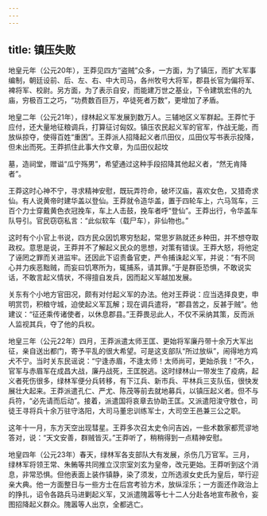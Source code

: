 ```yaml
---
---
---
```

title: 镇压失败
---



地皇元年（公元20年），王莽见四方“盗贼”众多，一方面，为了镇压，而扩大军事编制，朝廷设前、后、左、右、中大司马，各州牧号大将军，郡县长官为偏将军、裨将军、校尉。另方面，为了表示自安，而能建万世之基业，下令建筑宏伟的九庙，穷极百工之巧，“功费数百巨万，卒徒死者万数”，更增加了矛盾。

地皇二年（公元21年），绿林起义军发展到数万人。三辅地区义军群起。王莽忙于应付，还大量地征粮调兵，打算征讨匈奴。镇压农民起义军的官军，作战无能，而放纵掠夺，使得百姓“重困”。王莽派人招降起义者爪田仪，瓜田仪写书表示投降，但未出而死。王莽抓住此事大作文章，为瓜田仪起坟

墓，造祠堂，赠谥“瓜宁殇男”，希望通过这种手段招降其他起义者，“然无肯降者”。

王莽这时心神不宁，寻求精神安慰，既玩弄符命，破坏汉庙，喜欢女色，又猎奇求仙。有人说黄帝时建华盖以登仙。王莽就令造华盖，置于四轮车上，六马驾车，三百个力士穿戴黄色衣冠挽车，车上人击鼓，挽车者呼“登仙”。王莽出行，令华盖车队导引。官民窃窃私言：“此似软车（载尸车），非仙物也。”

这时有个小官上书说，四方民众因饥寒穷愁起，常思岁熟就还乡种田，并不想夺取政权。意思是说，王莽并不了解起义民众的思想，对策有错误。王莽大怒，将他定了诬罔之罪而关进监牢。还因此下诏责备官吏，严令捕诛起义军，并说：“有不同心并力疾恶黜贼，而妄曰饥寒所为，辄捕系，请其罪。”于是群臣恐惧，不敢说实话，不敢言起义情状，不得擅自发兵，因而起义军越加发展。

关东有个小地方官田况，颇有对付起义军的办法。他对王莽说：应当选择良吏，申明赏罚，积粮守城，迫使起义军瓦解；现在调兵遣将，“郡县苦之，反甚于贼”。他建议：“征还乘传诸使者，以休息郡县。”王莽畏忌此人，不仅不采纳其策，反而派人监视其兵，夺了他的兵权。

地皇三年（公元22年）四月，王莽派遣太师王匡、更始将军廉丹带十余万大军出征，亲自送出都门，寄予平乱的很大希望。可是这支部队“所过放纵”，闹得地方鸡犬不宁。当时关东民谣说：“宁逢赤眉，不逢太师！太师尚可，更始杀我！”不久，官军与赤眉军在成昌大战，廉丹战死，王匡脱逃。这时绿林山一带发生了疫病，起义者死伤很多，绿林军便分兵转移，有下江兵、新市兵、平林兵三支队伍，很快发展壮大起来。王莽派遣孔仁、严尤、陈茂等前去就地募兵，以镇压起义者。但不与兵符，“必先请而后动”。接着，派遣国将哀章去协助王匡。又派遣阳浚守敖仓，司徒王寻将兵十余万驻守洛阳，大司马董忠训练军士，大司空王邑兼三公之职。

这年十一月，东方天空出现彗星。王莽多次召太史令问吉凶，一些术数家都荒谬地答对，说：“天文安善，群贼皆灭。”王莽听了，稍稍得到一点精神安慰。

地皇四年（公元23年）春天，绿林军各支部队大有发展，杀伤几万官军。三月，绿林军将领王常、朱鲔等共同推立汉宗室刘玄为皇帝，改元更始。王莽听到这个消息，非常恐惧。但他表面上装作镇静，染了须发，立所选淑女史氏为皇后，举行迎亲大典。他一方面整日与一些方士在后宫考验方术，放纵淫乐；一方面还作政治上的挣扎，诏令各路兵马进剿起义军，又派遣隗嚣等七十二人分赴各地宣布赦令，妄图招降起义群众。隗嚣等人出京，全都逃亡。